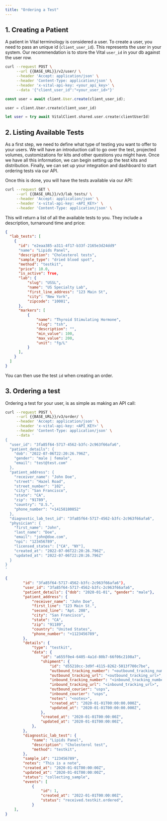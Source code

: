```yaml
---
title: "Ordering a Test"
---
```


## 1. Creating a Patient

A patient in Vital terminology is considered a user. To create a user, you need to pass an unique id (`client_user_id`).
This represents the user in your system. Our recommendation is to store the Vital `user_id` in your db against the user row.

<SnippetGroup>

```bash Creating a Vital user
curl --request POST \
     --url {{BASE_URL}}/v2/user/ \
     --header 'Accept: application/json' \
     --header 'Content-Type: application/json' \
     --header 'x-vital-api-key: <your_api_key>' \
     --data '{"client_user_id":"<your_user_id>"}'
```

```js JavaScript
const user = await client.User.create(client_user_id);
```

```python Python
user = client.User.create(client_user_id)
```

```swift Swift
let user = try await VitalClient.shared.user.create(clientUserId)
```

</SnippetGroup>

## 2. Listing Available Tests

As a first step, we need to define what type of testing you want to offer to your users.
We will have an introduction call to go over the test, projected volumes, customizations
for kits and other questions you might have. Once we have all this information, we can begin
setting up the test kits and distribution. Finally, we can set up your integration and
dashboard to start ordering tests via our API.

Once this is done, you will have the tests available via our API:

```bash Listing available tests for team
curl --request GET \
     --url {{BASE_URL}}/v3/lab_tests/ \
     --header 'Accept: application/json' \
     --header 'x-vital-api-key: <API_KEY>' \
     --header 'Content-Type: application/json' \
```

This will return a list of all the available tests to you. They include a description, turnaround time and price:

```json Response
{
  "lab_tests": [
    {
      "id": "e2eaa385-a311-4f17-b33f-2165e3d24dd9"
      "name": "Lipids Panel",
      "description": "Cholesterol tests",
      "sample_type": "dried blood spot",
      "method": "testkit",
      "price": 10.0,
      "is_active": True,
      "lab": {
          "slug": "USSL",
          "name": "US Specialty Lab",
          "first_line_address": "123 Main St",
          "city": "New York",
          "zipcode": "10001",
      },
      "markers": [
          {
              "name": "Thyroid Stimulating Hormone",
              "slug": "tsh",
              "description": "",
              "min_value": 100,
              "max_value": 200,
              "unit": "fg/L"
          }
      ],
    }
  ]
}
```

You can then use the test `id` when creating an order.

## 3. Ordering a test

Ordering a test for your user, is as simple as making an API call:

```bash Ordering a test
curl --request POST \
     --url {{BASE_URL}}/v3/order/ \
     --header 'Accept: application/json' \
     --header 'x-vital-api-key: <API_KEY>' \
     --header 'Content-Type: application/json' \
     --data '
{
  "user_id": "3fa85f64-5717-4562-b3fc-2c963f66afa6",
  "patient_details": {
    "dob": "2022-07-06T22:20:26.796Z",
    "gender": "male | female",
    "email": "test@test.com"
  },
  "patient_address": {
    "receiver_name": "John Doe",
    "street": "Hazel Road",
    "street_number": "102",
    "city": "San Francisco",
    "state": "CA",
    "zip": "91789",
    "country": "U.S.",
    "phone_number": "+14158180852"
  },
  "diagnostic_lab_test_id": "3fa85f64-5717-4562-b3fc-2c963f66afa6",
  "physician": {
    "first_name": "John",
    "last_name": "Doe",
    "email": "john@doe.com",
    "npi": "123456789",
    "licensed_states": ["CA", "NY"],
    "created_at": "2022-07-06T22:20:26.796Z",
    "updated_at": "2022-07-06T22:20:26.796Z"
  }
}
'
```

```json Response
{
        "id": "3fa85f64-5717-4562-b3fc-2c963f66afa6"),
        "user_id": "3fa85f64-5717-4562-b3fc-2c963f66afa6",
        "patient_details": {"dob": "2020-01-01", "gender": "male"},
        "patient_address": {
            "receiver_name": "John Doe",
            "first_line": "123 Main St.",
            "second_line": "Apt. 208",
            "city": "San Francisco",
            "state": "CA",
            "zip": "91189",
            "country": "United States",
            "phone_number": "+1123456789",
        },
        "details": {
            "type": "testkit",
            "data": {
                "id": "a655f0e4-6405-4a1d-80b7-66f06c2108a7",
                "shipment": {
                    "id": "d55210cc-3d9f-4115-8262-5013f700c7be",
                    "outbound_tracking_number": "<outbound_tracking_number>",
                    "outbound_tracking_url": "<outbound_tracking_url>",
                    "inbound_tracking_number": "<inbound_tracking_number>",
                    "inbound_tracking_url": "<inbound_tracking_url>",
                    "outbound_courier": "usps",
                    "inbound_courier": "usps",
                    "notes": "<notes>",
                    "created_at": "2020-01-01T00:00:00.000Z",
                    "updated_at": "2020-01-01T00:00:00.000Z",
                },
                "created_at": "2020-01-01T00:00:00Z",
                "updated_at": "2020-01-01T00:00:00Z",
            },
        },
        "diagnostic_lab_test": {
            "name": "Lipids Panel",
            "description": "Cholesterol test",
            "method": "testkit",
        },
        "sample_id": "123456789",
        "notes": "This is a note",
        "created_at": "2020-01-01T00:00:00Z",
        "updated_at": "2020-01-01T00:00:00Z",
        "status": "collecting_sample",
        "events": [
            {
                "id": 1,
                "created_at": "2022-01-01T00:00:00Z",
                "status": "received.testkit.ordered",
            }
    ],
}
```
